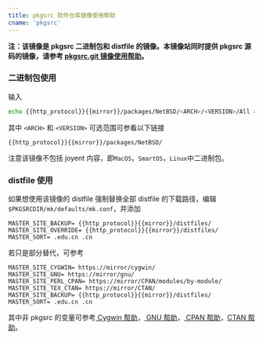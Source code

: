 ```yaml
---
title: pkgsrc 软件仓库镜像使用帮助
cname: 'pkgsrc'
---
```


**注：该镜像是 pkgsrc 二进制包和 distfile 的镜像。本镜像站同时提供 pkgsrc 源码的镜像，请参考 [pkgsrc.git 镜像使用帮助](/pkgsrc.git/)。**

### 二进制包使用

输入

<CodeBlock>

```bash
echo {{http_protocol}}{{mirror}}/packages/NetBSD/<ARCH>/<VERSION>/All > $PKGDIR/etc/pkgin/repositories.conf
```

</CodeBlock>

其中 `<ARCH>` 和 `<VERSION>` 可选范围可参看以下链接

<CodeBlock>

```
{{http_protocol}}{{mirror}}/packages/NetBSD/
```

</CodeBlock>

注意该镜像不包括 joyent 内容，即`MacOS`，`SmartOS`，`Linux`中二进制包。

### distfile 使用

如果想使用该镜像的 distfile 强制替换全部 distfile 的下载路径，编辑`$PKGSRCDIR/mk/defaults/mk.conf`，并添加

<CodeBlock>

```
MASTER_SITE_BACKUP= {{http_protocol}}{{mirror}}/distfiles/
MASTER_SITE_OVERRIDE= {{http_protocol}}{{mirror}}/distfiles/
MASTER_SORT= .edu.cn .cn
```

</CodeBlock>

若只是部分替代，可参考

<CodeBlock>

```
MASTER_SITE_CYGWIN= https://mirror/cygwin/
MASTER_SITE_GNU= https://mirror/gnu/
MASTER_SITE_PERL_CPAN= https://mirror/CPAN/modules/by-module/
MASTER_SITE_TEX_CTAN= https://mirror/CTAN/
MASTER_SITE_BACKUP= {{http_protocol}}{{mirror}}/distfiles/
MASTER_SORT= .edu.cn .cn
```

</CodeBlock>

其中非 pkgsrc 的变量可参考[ Cygwin 帮助](/cygwin/)，[ GNU 帮助](/gnu/)，[ CPAN 帮助](/CPAN/)，[CTAN 帮助](/CTAN/)。
